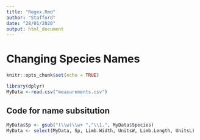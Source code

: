 ---
title: "Regex.Rmd"
author: "Stafford"
date: "28/01/2020"
output: html_document
---
# Changing Species Names

```{r setup, include=TRUE}
knitr::opts_chunk$set(echo = TRUE)

library(dplyr)
MyData <-read.csv("measurements.csv")

```

## Code for name subsitution

``` {r MyData rename}
MyData$Sp <- gsub("(\\w)\\w+ ","\\1.", MyData$Species)
MyData <- select(MyData, Sp, Limb.Width, UnitsW, Limb.Length, UnitsL)
```
